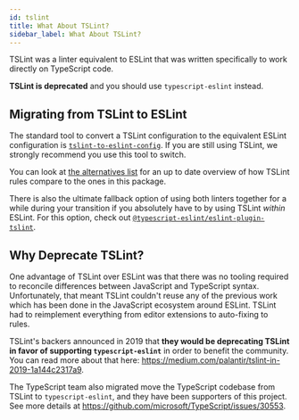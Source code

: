 ```yaml
---
id: tslint
title: What About TSLint?
sidebar_label: What About TSLint?
---
```


TSLint was a linter equivalent to ESLint that was written specifically to work directly on TypeScript code.

**TSLint is deprecated** and you should use `typescript-eslint` instead.

## Migrating from TSLint to ESLint

The standard tool to convert a TSLint configuration to the equivalent ESLint configuration is [`tslint-to-eslint-config`](https://github.com/typescript-eslint/tslint-to-eslint-config).
If you are still using TSLint, we strongly recommend you use this tool to switch.

You can look at [the alternatives list](https://github.com/typescript-eslint/typescript-eslint/blob/main/packages/eslint-plugin/TSLINT_RULE_ALTERNATIVES.md) for an up to date overview of how TSLint rules compare to the ones in this package.

There is also the ultimate fallback option of using both linters together for a while during your transition if you
absolutely have to by using TSLint _within_ ESLint.
For this option, check out [`@typescript-eslint/eslint-plugin-tslint`](../../architecture/ESLint_Plugin_TSLint.mdx).

## Why Deprecate TSLint?

One advantage of TSLint over ESLint was that there was no tooling required to reconcile differences between JavaScript and TypeScript syntax.
Unfortunately, that meant TSLint couldn't reuse any of the previous work which has been done in the JavaScript ecosystem around ESLint.
TSLint had to reimplement everything from editor extensions to auto-fixing to rules.

TSLint's backers announced in 2019 that **they would be deprecating TSLint in favor of supporting `typescript-eslint`** in order to benefit the community.
You can read more about that here: https://medium.com/palantir/tslint-in-2019-1a144c2317a9.

The TypeScript team also migrated move the TypeScript codebase from TSLint to `typescript-eslint`, and they have been supporters of this project.
See more details at https://github.com/microsoft/TypeScript/issues/30553.
